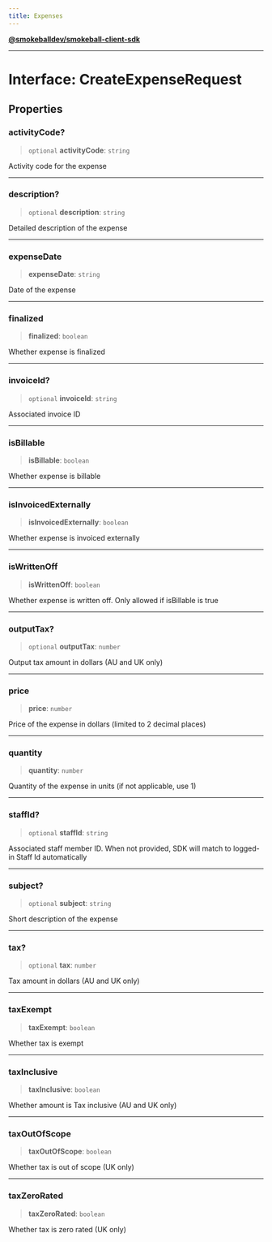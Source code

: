 ```yaml
---
title: Expenses
---
```

[**@smokeballdev/smokeball-client-sdk**](./../../../../README)

***

# Interface: CreateExpenseRequest

## Properties

### activityCode?

> `optional` **activityCode**: `string`

Activity code for the expense

***

### description?

> `optional` **description**: `string`

Detailed description of the expense

***

### expenseDate

> **expenseDate**: `string`

Date of the expense

***

### finalized

> **finalized**: `boolean`

Whether expense is finalized

***

### invoiceId?

> `optional` **invoiceId**: `string`

Associated invoice ID

***

### isBillable

> **isBillable**: `boolean`

Whether expense is billable

***

### isInvoicedExternally

> **isInvoicedExternally**: `boolean`

Whether expense is invoiced externally

***

### isWrittenOff

> **isWrittenOff**: `boolean`

Whether expense is written off. Only allowed if isBillable is true

***

### outputTax?

> `optional` **outputTax**: `number`

Output tax amount in dollars (AU and UK only)

***

### price

> **price**: `number`

Price of the expense in dollars (limited to 2 decimal places)

***

### quantity

> **quantity**: `number`

Quantity of the expense in units (if not applicable, use 1)

***

### staffId?

> `optional` **staffId**: `string`

Associated staff member ID. When not provided, SDK will match to logged-in Staff Id automatically

***

### subject?

> `optional` **subject**: `string`

Short description of the expense

***

### tax?

> `optional` **tax**: `number`

Tax amount in dollars (AU and UK only)

***

### taxExempt

> **taxExempt**: `boolean`

Whether tax is exempt

***

### taxInclusive

> **taxInclusive**: `boolean`

Whether amount is Tax inclusive (AU and UK only)

***

### taxOutOfScope

> **taxOutOfScope**: `boolean`

Whether tax is out of scope (UK only)

***

### taxZeroRated

> **taxZeroRated**: `boolean`

Whether tax is zero rated (UK only)
